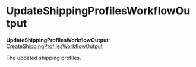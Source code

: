 
# UpdateShippingProfilesWorkflowOutput

 **UpdateShippingProfilesWorkflowOutput**: [CreateShippingProfilesWorkflowOutput](../../../types/WorkflowTypes/FulfillmentWorkflow/types/types.WorkflowTypes.FulfillmentWorkflow.CreateShippingProfilesWorkflowOutput/page.mdx)

The updated shipping profiles.
